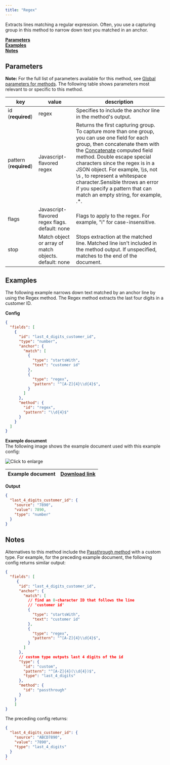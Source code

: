 ```yaml
---
title: "Regex"
---
```


Extracts lines matching a regular expression. Often, you use a capturing group in this method to narrow down text you matched in an anchor. 

[**Parameters**](/senseml-reference/methods/regex#parameters)  
[**Examples**](/senseml-reference/methods/regex#examples)  
[**Notes**](/senseml-reference/methods/regex#notes)

## Parameters

**Note:** For the full list of parameters available for this method, see [Global parameters for methods](/senseml-reference/field-query-object/method-object#global-parameters-for-methods). The following table shows parameters most relevant to or specific to this method.

| key                    | value                                                 | description                                                                                                                                                                                                                                                                                                                                                                                                                                 |
| ---------------------- | ----------------------------------------------------- | ------------------------------------------------------------------------------------------------------------------------------------------------------------------------------------------------------------------------------------------------------------------------------------------------------------------------------------------------------------------------------------------------------------------------------------------- |
| id (**required**)      | regex                                                 | Specifies to include the anchor line in the method's output.                                                                                                                                                                                                                                                                                                                                                                                |
| pattern (**required**) | Javascript-flavored regex                             | Returns the first capturing group. To capture more than one group, you can use one field for each group, then concatenate them with the [Concatenate](/senseml-reference/computed-field-methods/concatenate) computed field method. Double escape special characters since the regex is in a JSON object. For example, \\\\s, not \\s , to represent a whitespace character.Sensible throws an error if you specify a pattern that can match an empty string, for example, .\*. |
| flags                  | Javascript-flavored regex flags. default: none        | Flags to apply to the regex. For example, "i" for case-insensitive.                                                                                                                                                                                                                                                                                                                                                                         |
| stop                   | Match object or array of match objects. default: none | Stops extraction at the matched line. Matched line isn't included in the method output. If unspecified, matches to the end of the document.                                                                                                                                                                                                                                                                                                 |

## Examples

The following example narrows down text matched by an anchor line by using the Regex method. The Regex method extracts the last four digits in a customer ID.

**Config**

```JSON JSON 
{
  "fields": [
    {
      "id": "last_4_digits_customer_id",
      "type": "number",
      "anchor": {
        "match": [
          {
            "type": "startsWith",
            "text": "customer id"
          },
          {
            "type": "regex",
            "pattern": "^[A-Z]{4}\\d{4}$",
          }
        ]
      },
      "method": {
        "id": "regex",
        "pattern": "\\d{4}$"
      }
    }
  ]
}
```
**Example document**  
The following image shows the example document used with this example config:

![Click to enlarge](/images/regex.png)

| Example document | [Download link](https://raw.githubusercontent.com/sensible-hq/sensible-docs/main/readme-sync/assets/v0/pdfs/regex.pdf) |
| ---------------- | ---------------------------------------------------------------------------------------------------------------------- |

**Output**

```JSON JSON 
{
  "last_4_digits_customer_id": {
    "source": "7890",
    "value": 7890,
    "type": "number"
  }
}
```
## Notes

Alternatives to this method include the [Passthrough method](/senseml-reference/methods/passthrough) with a custom type. For example, for the preceding example document, the following config returns similar output:

```JSON JSON 
{
  "fields": [
     {
      "id": "last_4_digits_customer_id",
      "anchor": {
        "match": [
          // find an 8-character ID that follows the line
          // 'customer id'
          {
            "type": "startsWith",
            "text": "customer id"
          },
          {
            "type": "regex",
            "pattern": "^[A-Z]{4}\\d{4}$",
          }
        ]
      },
      // custom type outputs last 4 digits of the id
      "type": {
        "id": "custom",
        "pattern": "^[A-Z]{4}(\\d{4})$",
        "type": "last_4_digits"
      },
      "method": {
        "id": "passthrough"
      }
    }
    ]
}
```
The preceding config returns:

```JSON JSON 
{
  "last_4_digits_customer_id": {
    "source": "ABCD7890",
    "value": "7890",
    "type": "last_4_digits"
  }
}
`